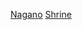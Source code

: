 {{日本行政區劃分類導航|神社}}
{{Commonscat|Shrines in Nagano prefecture}}
[[Category:日本各都道府縣神社|Nagano]]
[[Category:長野縣宗教場所|Shrine]]
